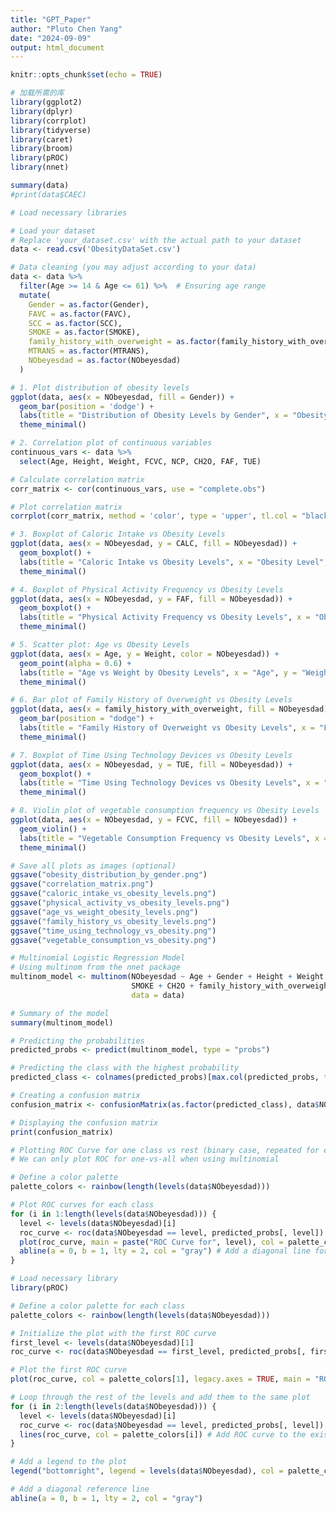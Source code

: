 ---
title: "GPT_Paper"
author: "Pluto Chen Yang"
date: "2024-09-09"
output: html_document
---

```{r setup, include=FALSE}
knitr::opts_chunk$set(echo = TRUE)
```

```{r Packages, message=FALSE, warning=FALSE}
# 加载所需的库
library(ggplot2)
library(dplyr)
library(corrplot)
library(tidyverse)
library(caret)
library(broom)
library(pROC)
library(nnet)
```

```{r}
summary(data)
#print(data$CAEC)
```

```{r}
# Load necessary libraries

# Load your dataset
# Replace 'your_dataset.csv' with the actual path to your dataset
data <- read.csv('ObesityDataSet.csv')

# Data cleaning (you may adjust according to your data)
data <- data %>%
  filter(Age >= 14 & Age <= 61) %>%  # Ensuring age range
  mutate(
    Gender = as.factor(Gender),
    FAVC = as.factor(FAVC),
    SCC = as.factor(SCC),
    SMOKE = as.factor(SMOKE),
    family_history_with_overweight = as.factor(family_history_with_overweight),
    MTRANS = as.factor(MTRANS),
    NObeyesdad = as.factor(NObeyesdad)
  )

# 1. Plot distribution of obesity levels
ggplot(data, aes(x = NObeyesdad, fill = Gender)) +
  geom_bar(position = 'dodge') +
  labs(title = "Distribution of Obesity Levels by Gender", x = "Obesity Level", y = "Count") +
  theme_minimal()

# 2. Correlation plot of continuous variables
continuous_vars <- data %>%
  select(Age, Height, Weight, FCVC, NCP, CH2O, FAF, TUE)

# Calculate correlation matrix
corr_matrix <- cor(continuous_vars, use = "complete.obs")

# Plot correlation matrix
corrplot(corr_matrix, method = 'color', type = 'upper', tl.col = "black", tl.cex = 0.8)

# 3. Boxplot of Caloric Intake vs Obesity Levels
ggplot(data, aes(x = NObeyesdad, y = CALC, fill = NObeyesdad)) +
  geom_boxplot() +
  labs(title = "Caloric Intake vs Obesity Levels", x = "Obesity Level", y = "Caloric Intake") +
  theme_minimal()

# 4. Boxplot of Physical Activity Frequency vs Obesity Levels
ggplot(data, aes(x = NObeyesdad, y = FAF, fill = NObeyesdad)) +
  geom_boxplot() +
  labs(title = "Physical Activity Frequency vs Obesity Levels", x = "Obesity Level", y = "Physical Activity Frequency") +
  theme_minimal()

# 5. Scatter plot: Age vs Obesity Levels
ggplot(data, aes(x = Age, y = Weight, color = NObeyesdad)) +
  geom_point(alpha = 0.6) +
  labs(title = "Age vs Weight by Obesity Levels", x = "Age", y = "Weight") +
  theme_minimal()

# 6. Bar plot of Family History of Overweight vs Obesity Levels
ggplot(data, aes(x = family_history_with_overweight, fill = NObeyesdad)) +
  geom_bar(position = "dodge") +
  labs(title = "Family History of Overweight vs Obesity Levels", x = "Family History", y = "Count") +
  theme_minimal()

# 7. Boxplot of Time Using Technology Devices vs Obesity Levels
ggplot(data, aes(x = NObeyesdad, y = TUE, fill = NObeyesdad)) +
  geom_boxplot() +
  labs(title = "Time Using Technology Devices vs Obesity Levels", x = "Obesity Level", y = "Time (Hours)") +
  theme_minimal()

# 8. Violin plot of vegetable consumption frequency vs Obesity Levels
ggplot(data, aes(x = NObeyesdad, y = FCVC, fill = NObeyesdad)) +
  geom_violin() +
  labs(title = "Vegetable Consumption Frequency vs Obesity Levels", x = "Obesity Level", y = "Frequency of Vegetable Consumption") +
  theme_minimal()

```

```{r}
# Save all plots as images (optional)
ggsave("obesity_distribution_by_gender.png")
ggsave("correlation_matrix.png")
ggsave("caloric_intake_vs_obesity_levels.png")
ggsave("physical_activity_vs_obesity_levels.png")
ggsave("age_vs_weight_obesity_levels.png")
ggsave("family_history_vs_obesity_levels.png")
ggsave("time_using_technology_vs_obesity.png")
ggsave("vegetable_consumption_vs_obesity.png")
```

```{r}
# Multinomial Logistic Regression Model
# Using multinom from the nnet package
multinom_model <- multinom(NObeyesdad ~ Age + Gender + Height + Weight + CALC + FAVC + FCVC + NCP + SCC + 
                           SMOKE + CH2O + family_history_with_overweight + FAF + TUE + MTRANS,
                           data = data)

# Summary of the model
summary(multinom_model)

# Predicting the probabilities
predicted_probs <- predict(multinom_model, type = "probs")

# Predicting the class with the highest probability
predicted_class <- colnames(predicted_probs)[max.col(predicted_probs, ties.method = "first")]

# Creating a confusion matrix
confusion_matrix <- confusionMatrix(as.factor(predicted_class), data$NObeyesdad)

# Displaying the confusion matrix
print(confusion_matrix)

# Plotting ROC Curve for one class vs rest (binary case, repeated for each class)
# We can only plot ROC for one-vs-all when using multinomial

# Define a color palette
palette_colors <- rainbow(length(levels(data$NObeyesdad)))

# Plot ROC curves for each class
for (i in 1:length(levels(data$NObeyesdad))) {
  level <- levels(data$NObeyesdad)[i]
  roc_curve <- roc(data$NObeyesdad == level, predicted_probs[, level])
  plot(roc_curve, main = paste("ROC Curve for", level), col = palette_colors[i], legacy.axes = TRUE)
  abline(a = 0, b = 1, lty = 2, col = "gray") # Add a diagonal line for reference
}

```

```{r}
# Load necessary library
library(pROC)

# Define a color palette for each class
palette_colors <- rainbow(length(levels(data$NObeyesdad)))

# Initialize the plot with the first ROC curve
first_level <- levels(data$NObeyesdad)[1]
roc_curve <- roc(data$NObeyesdad == first_level, predicted_probs[, first_level])

# Plot the first ROC curve
plot(roc_curve, col = palette_colors[1], legacy.axes = TRUE, main = "ROC Curves for All Obesity Levels")

# Loop through the rest of the levels and add them to the same plot
for (i in 2:length(levels(data$NObeyesdad))) {
  level <- levels(data$NObeyesdad)[i]
  roc_curve <- roc(data$NObeyesdad == level, predicted_probs[, level])
  lines(roc_curve, col = palette_colors[i]) # Add ROC curve to the existing plot
}

# Add a legend to the plot
legend("bottomright", legend = levels(data$NObeyesdad), col = palette_colors, lty = 1, title = "Obesity Levels")

# Add a diagonal reference line
abline(a = 0, b = 1, lty = 2, col = "gray")

```

